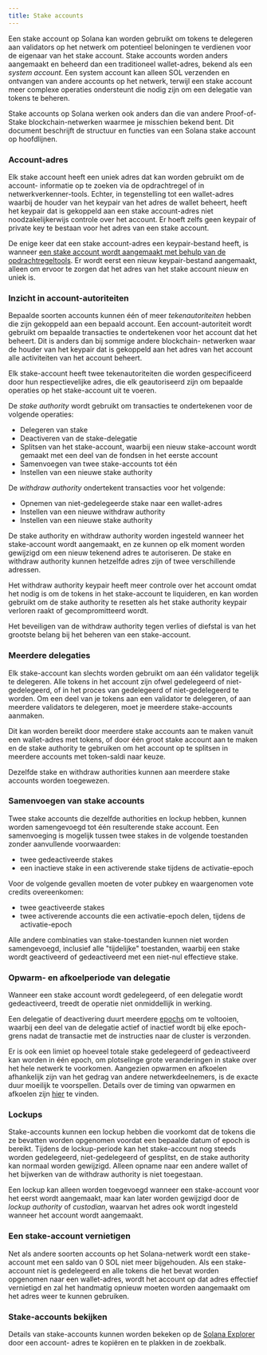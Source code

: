 ```yaml
---
title: Stake accounts
---
```


Een stake account op Solana kan worden gebruikt om tokens te delegeren aan
validators op het netwerk om potentieel beloningen te verdienen voor de eigenaar
van het stake account. Stake accounts worden anders aangemaakt en beheerd dan
een traditioneel wallet-adres, bekend als een _system account_. Een system
account kan alleen SOL verzenden en ontvangen van andere accounts op het
netwerk, terwijl een stake account meer complexe operaties ondersteunt die nodig
zijn om een delegatie van tokens te beheren.

Stake accounts op Solana werken ook anders dan die van andere Proof-of-Stake
blockchain-netwerken waarmee je misschien bekend bent. Dit document beschrijft
de structuur en functies van een Solana stake account op hoofdlijnen.

### Account-adres

Elk stake account heeft een uniek adres dat kan worden gebruikt om de account-
informatie op te zoeken via de opdrachtregel of in netwerkverkenner-tools.
Echter, in tegenstelling tot een wallet-adres waarbij de houder van het keypair
van het adres de wallet beheert, heeft het keypair dat is gekoppeld aan een
stake account-adres niet noodzakelijkerwijs controle over het account. Er hoeft
zelfs geen keypair of private key te bestaan voor het adres van een stake
account.

De enige keer dat een stake account-adres een keypair-bestand heeft, is wanneer
[een stake account wordt aangemaakt met behulp van de opdrachtregeltools](https://docs.anza.xyz/cli/examples/delegate-stake#create-a-stake-account).
Er wordt eerst een nieuw keypair-bestand aangemaakt, alleen om ervoor te zorgen
dat het adres van het stake account nieuw en uniek is.

### Inzicht in account-autoriteiten

Bepaalde soorten accounts kunnen één of meer _tekenautoriteiten_ hebben die zijn
gekoppeld aan een bepaald account. Een account-autoriteit wordt gebruikt om
bepaalde transacties te ondertekenen voor het account dat het beheert. Dit is
anders dan bij sommige andere blockchain- netwerken waar de houder van het
keypair dat is gekoppeld aan het adres van het account alle activiteiten van het
account beheert.

Elk stake-account heeft twee tekenautoriteiten die worden gespecificeerd door
hun respectievelijke adres, die elk geautoriseerd zijn om bepaalde operaties op
het stake-account uit te voeren.

De _stake authority_ wordt gebruikt om transacties te ondertekenen voor de
volgende operaties:

- Delegeren van stake
- Deactiveren van de stake-delegatie
- Splitsen van het stake-account, waarbij een nieuw stake-account wordt gemaakt
  met een deel van de fondsen in het eerste account
- Samenvoegen van twee stake-accounts tot één
- Instellen van een nieuwe stake authority

De _withdraw authority_ ondertekent transacties voor het volgende:

- Opnemen van niet-gedelegeerde stake naar een wallet-adres
- Instellen van een nieuwe withdraw authority
- Instellen van een nieuwe stake authority

De stake authority en withdraw authority worden ingesteld wanneer het
stake-account wordt aangemaakt, en ze kunnen op elk moment worden gewijzigd om
een nieuw tekenend adres te autoriseren. De stake en withdraw authority kunnen
hetzelfde adres zijn of twee verschillende adressen.

Het withdraw authority keypair heeft meer controle over het account omdat het
nodig is om de tokens in het stake-account te liquideren, en kan worden gebruikt
om de stake authority te resetten als het stake authority keypair verloren raakt
of gecompromitteerd wordt.

Het beveiligen van de withdraw authority tegen verlies of diefstal is van het
grootste belang bij het beheren van een stake-account.

### Meerdere delegaties

Elk stake-account kan slechts worden gebruikt om aan één validator tegelijk te
delegeren. Alle tokens in het account zijn ofwel gedelegeerd of
niet-gedelegeerd, of in het proces van gedelegeerd of niet-gedelegeerd te
worden. Om een deel van je tokens aan een validator te delegeren, of aan
meerdere validators te delegeren, moet je meerdere stake-accounts aanmaken.

Dit kan worden bereikt door meerdere stake accounts aan te maken vanuit een
wallet-adres met tokens, of door één groot stake account aan te maken en de
stake authority te gebruiken om het account op te splitsen in meerdere accounts
met token-saldi naar keuze.

Dezelfde stake en withdraw authorities kunnen aan meerdere stake accounts worden
toegewezen.

### Samenvoegen van stake accounts

Twee stake accounts die dezelfde authorities en lockup hebben, kunnen worden
samengevoegd tot één resulterende stake account. Een samenvoeging is mogelijk
tussen twee stakes in de volgende toestanden zonder aanvullende voorwaarden:

- twee gedeactiveerde stakes
- een inactieve stake in een activerende stake tijdens de activatie-epoch

Voor de volgende gevallen moeten de voter pubkey en waargenomen vote credits
overeenkomen:

- twee geactiveerde stakes
- twee activerende accounts die een activatie-epoch delen, tijdens de
  activatie-epoch

Alle andere combinaties van stake-toestanden kunnen niet worden samengevoegd,
inclusief alle "tijdelijke" toestanden, waarbij een stake wordt geactiveerd of
gedeactiveerd met een niet-nul effectieve stake.

### Opwarm- en afkoelperiode van delegatie

Wanneer een stake account wordt gedelegeerd, of een delegatie wordt
gedeactiveerd, treedt de operatie niet onmiddellijk in werking.

Een delegatie of deactivering duurt meerdere
[epochs](/docs/references/terminology#epoch) om te voltooien, waarbij een deel
van de delegatie actief of inactief wordt bij elke epoch-grens nadat de
transactie met de instructies naar de cluster is verzonden.

Er is ook een limiet op hoeveel totale stake gedelegeerd of gedeactiveerd kan
worden in één epoch, om plotselinge grote veranderingen in stake over het hele
netwerk te voorkomen. Aangezien opwarmen en afkoelen afhankelijk zijn van het
gedrag van andere netwerkdeelnemers, is de exacte duur moeilijk te voorspellen.
Details over de timing van opwarmen en afkoelen zijn
[hier](https://docs.anza.xyz/consensus/stake-delegation-and-rewards#stake-warmup-cooldown-withdrawal)
te vinden.

### Lockups

Stake-accounts kunnen een lockup hebben die voorkomt dat de tokens die ze
bevatten worden opgenomen voordat een bepaalde datum of epoch is bereikt.
Tijdens de lockup-periode kan het stake-account nog steeds worden gedelegeerd,
niet-gedelegeerd of gesplitst, en de stake authority kan normaal worden
gewijzigd. Alleen opname naar een andere wallet of het bijwerken van de withdraw
authority is niet toegestaan.

Een lockup kan alleen worden toegevoegd wanneer een stake-account voor het eerst
wordt aangemaakt, maar kan later worden gewijzigd door de _lockup authority_ of
_custodian_, waarvan het adres ook wordt ingesteld wanneer het account wordt
aangemaakt.

### Een stake-account vernietigen

Net als andere soorten accounts op het Solana-netwerk wordt een stake-account
met een saldo van 0 SOL niet meer bijgehouden. Als een stake-account niet is
gedelegeerd en alle tokens die het bevat worden opgenomen naar een wallet-adres,
wordt het account op dat adres effectief vernietigd en zal het handmatig opnieuw
moeten worden aangemaakt om het adres weer te kunnen gebruiken.

### Stake-accounts bekijken

Details van stake-accounts kunnen worden bekeken op de
[Solana Explorer](http://explorer.solana.com/) door een account- adres te
kopiëren en te plakken in de zoekbalk.
